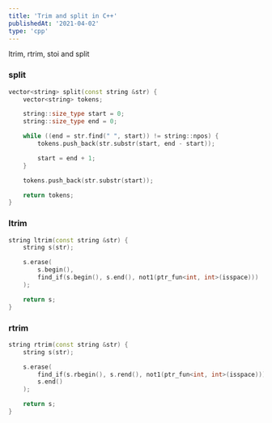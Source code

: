 ```yaml
---
title: 'Trim and split in C++'
publishedAt: '2021-04-02'
type: 'cpp'
---
```


ltrim, rtrim, stoi and split

### split

```cpp
vector<string> split(const string &str) {
    vector<string> tokens;

    string::size_type start = 0;
    string::size_type end = 0;

    while ((end = str.find(" ", start)) != string::npos) {
        tokens.push_back(str.substr(start, end - start));

        start = end + 1;
    }

    tokens.push_back(str.substr(start));

    return tokens;
}
```

### ltrim

```cpp
string ltrim(const string &str) {
    string s(str);

    s.erase(
        s.begin(),
        find_if(s.begin(), s.end(), not1(ptr_fun<int, int>(isspace)))
    );

    return s;
}
```

### rtrim

```cpp
string rtrim(const string &str) {
    string s(str);

    s.erase(
        find_if(s.rbegin(), s.rend(), not1(ptr_fun<int, int>(isspace))).base(),
        s.end()
    );

    return s;
}
```
